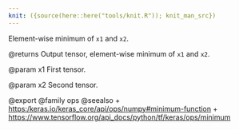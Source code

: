 ```yaml
---
knit: ({source(here::here("tools/knit.R")); knit_man_src})
---
```

Element-wise minimum of `x1` and `x2`.

@returns
    Output tensor, element-wise minimum of `x1` and `x2`.

@param x1
First tensor.

@param x2
Second tensor.

@export
@family ops
@seealso
+ <https:/keras.io/keras_core/api/ops/numpy#minimum-function>
+ <https://www.tensorflow.org/api_docs/python/tf/keras/ops/minimum>

